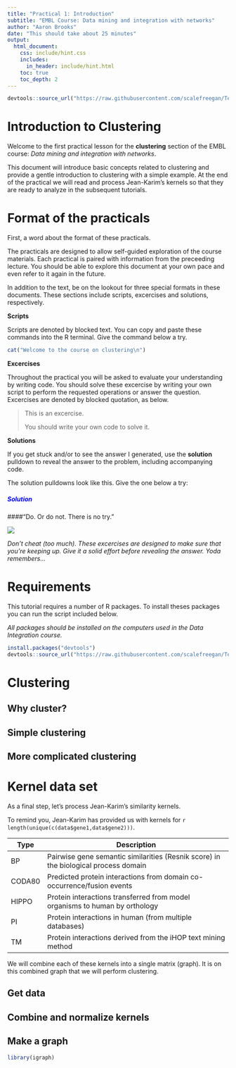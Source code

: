 ```yaml
---
title: "Practical 1: Introduction"
subtitle: "EMBL Course: Data mining and integration with networks"
author: "Aaron Brooks"
date: "This should take about 25 minutes"
output: 
  html_document:
    css: include/hint.css
    includes:
      in_header: include/hint.html
    toc: true
    toc_depth: 2
---
```


```r
devtools::source_url("https://raw.githubusercontent.com/scalefreegan/Teaching/master/DataIntegration/scripts/readData.R")
```

# Introduction to Clustering

Welcome to the first practical lesson for the **clustering** section of the EMBL course: *Data mining and integration with networks*. 

This document will introduce basic concepts related to clustering and provide a gentle introduction to clustering with a simple example. At the end of the practical we will read and process Jean-Karim's kernels so that they are ready to analyze in the subsequent tutorials.

# Format of the practicals

First, a word about the format of these practicals. 

The practicals are designed to allow self-guided exploration of the course materials. Each practical is paired with information from the preceeding lecture. You should be able to explore this document at your own pace and even refer to it again in the future. 

In addition to the text, be on the lookout for three special formats in these documents. These sections include scripts, excercises and solutions, respectively.   

**Scripts**

Scripts are denoted by blocked text. You can copy and paste these commands into the R terminal. Give the command below a try. 

```r
cat("Welcome to the course on clustering\n")
```

**Excercises**

Throughout the practical you will be asked to evaluate your understanding by writing code. You should solve these excercise by writing your own script to perform the requested operations or answer the question. Excercises are denoted by blocked quotation, as below.

> This is an excercise.
>
> You should write your own code to solve it.

**Solutions**

If you get stuck and/or to see the answer I generated, use the **solution** pulldown to reveal the answer to the problem, including accompanying code.

The solution pulldowns look like this. Give the one below a try:

<div id='hint'>
<h5 class="ui-closed" style="color:blue">Solution</h5>
####"Do. Or do not. There is no try."

![](http://a.dilcdn.com/bl/wp-content/uploads/sites/6/2013/11/01-400x225.jpg)
</div>

*Don't cheat (too much). These excercises are designed to make sure that you're keeping up. Give it a solid effort before revealing the answer. Yoda remembers...*

# Requirements

This tutorial requires a number of R packages. To install theses packages you can run the script included below.

*All packages should be installed on the computers used in the Data Integration course.*

```r
install.packages("devtools")
devtools::source_url("https://raw.githubusercontent.com/scalefreegan/Teaching/master/DataIntegration/scripts/installPackages.R")
```
    
# Clustering

## Why cluster?

## Simple clustering

## More complicated clustering

# Kernel data set

As a final step, let's process Jean-Karim's similarity kernels. 

To remind you, Jean-Karim has provided us with kernels for `r length(unique(c(data$gene1,data$gene2)))`.

Type   | Description
-------|------------------------------------------------------------------------------------
BP     | Pairwise gene semantic similarities (Resnik score) in the biological process domain
CODA80 | Predicted protein interactions from domain co-occurrence/fusion events
HIPPO  | Protein interactions transferred from model organisms to human by orthology
PI     | Protein interactions in human (from multiple databases)
TM     | Protein interactions derived from the iHOP text mining method

We will combine each of these kernels into a single matrix (graph). It is on this combined graph that we will perform clustering. 

## Get data

## Combine and normalize kernels

## Make a graph

```r
library(igraph)
```


